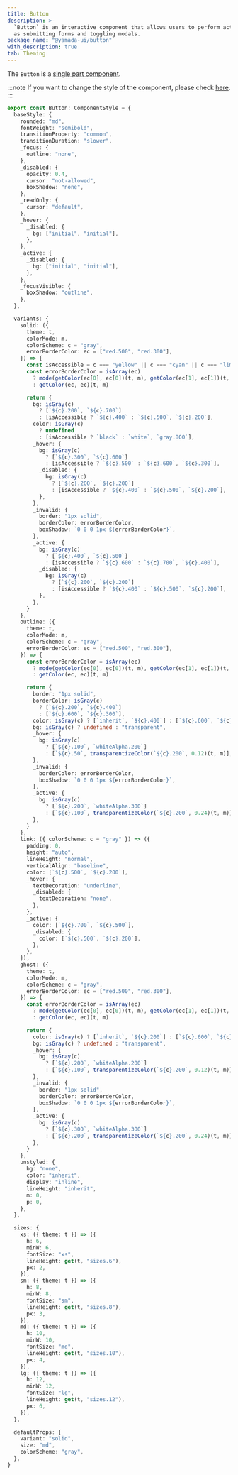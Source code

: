 ```yaml
---
title: Button
description: >-
  `Button` is an interactive component that allows users to perform actions such
  as submitting forms and toggling modals.
package_name: "@yamada-ui/button"
with_description: true
tab: Theming
---
```


The `Button` is a [single part component](/styled-system/theming/component-style#single-part-component).

:::note
If you want to change the style of the component, please check [here](/styled-system/theming/customize-theme#changing-the-style-of-components).
:::

```ts
export const Button: ComponentStyle = {
  baseStyle: {
    rounded: "md",
    fontWeight: "semibold",
    transitionProperty: "common",
    transitionDuration: "slower",
    _focus: {
      outline: "none",
    },
    _disabled: {
      opacity: 0.4,
      cursor: "not-allowed",
      boxShadow: "none",
    },
    _readOnly: {
      cursor: "default",
    },
    _hover: {
      _disabled: {
        bg: ["initial", "initial"],
      },
    },
    _active: {
      _disabled: {
        bg: ["initial", "initial"],
      },
    },
    _focusVisible: {
      boxShadow: "outline",
    },
  },

  variants: {
    solid: ({
      theme: t,
      colorMode: m,
      colorScheme: c = "gray",
      errorBorderColor: ec = ["red.500", "red.300"],
    }) => {
      const isAccessible = c === "yellow" || c === "cyan" || c === "lime"
      const errorBorderColor = isArray(ec)
        ? mode(getColor(ec[0], ec[0])(t, m), getColor(ec[1], ec[1])(t, m))(m)
        : getColor(ec, ec)(t, m)

      return {
        bg: isGray(c)
          ? [`${c}.200`, `${c}.700`]
          : [isAccessible ? `${c}.400` : `${c}.500`, `${c}.200`],
        color: isGray(c)
          ? undefined
          : [isAccessible ? `black` : `white`, `gray.800`],
        _hover: {
          bg: isGray(c)
            ? [`${c}.300`, `${c}.600`]
            : [isAccessible ? `${c}.500` : `${c}.600`, `${c}.300`],
          _disabled: {
            bg: isGray(c)
              ? [`${c}.200`, `${c}.200`]
              : [isAccessible ? `${c}.400` : `${c}.500`, `${c}.200`],
          },
        },
        _invalid: {
          border: "1px solid",
          borderColor: errorBorderColor,
          boxShadow: `0 0 0 1px ${errorBorderColor}`,
        },
        _active: {
          bg: isGray(c)
            ? [`${c}.400`, `${c}.500`]
            : [isAccessible ? `${c}.600` : `${c}.700`, `${c}.400`],
          _disabled: {
            bg: isGray(c)
              ? [`${c}.200`, `${c}.200`]
              : [isAccessible ? `${c}.400` : `${c}.500`, `${c}.200`],
          },
        },
      }
    },
    outline: ({
      theme: t,
      colorMode: m,
      colorScheme: c = "gray",
      errorBorderColor: ec = ["red.500", "red.300"],
    }) => {
      const errorBorderColor = isArray(ec)
        ? mode(getColor(ec[0], ec[0])(t, m), getColor(ec[1], ec[1])(t, m))(m)
        : getColor(ec, ec)(t, m)

      return {
        border: "1px solid",
        borderColor: isGray(c)
          ? [`${c}.200`, `${c}.400`]
          : [`${c}.600`, `${c}.300`],
        color: isGray(c) ? [`inherit`, `${c}.400`] : [`${c}.600`, `${c}.200`],
        bg: isGray(c) ? undefined : "transparent",
        _hover: {
          bg: isGray(c)
            ? [`${c}.100`, `whiteAlpha.200`]
            : [`${c}.50`, transparentizeColor(`${c}.200`, 0.12)(t, m)],
        },
        _invalid: {
          borderColor: errorBorderColor,
          boxShadow: `0 0 0 1px ${errorBorderColor}`,
        },
        _active: {
          bg: isGray(c)
            ? [`${c}.200`, `whiteAlpha.300`]
            : [`${c}.100`, transparentizeColor(`${c}.200`, 0.24)(t, m)],
        },
      }
    },
    link: ({ colorScheme: c = "gray" }) => ({
      padding: 0,
      height: "auto",
      lineHeight: "normal",
      verticalAlign: "baseline",
      color: [`${c}.500`, `${c}.200`],
      _hover: {
        textDecoration: "underline",
        _disabled: {
          textDecoration: "none",
        },
      },
      _active: {
        color: [`${c}.700`, `${c}.500`],
        _disabled: {
          color: [`${c}.500`, `${c}.200`],
        },
      },
    }),
    ghost: ({
      theme: t,
      colorMode: m,
      colorScheme: c = "gray",
      errorBorderColor: ec = ["red.500", "red.300"],
    }) => {
      const errorBorderColor = isArray(ec)
        ? mode(getColor(ec[0], ec[0])(t, m), getColor(ec[1], ec[1])(t, m))(m)
        : getColor(ec, ec)(t, m)

      return {
        color: isGray(c) ? [`inherit`, `${c}.200`] : [`${c}.600`, `${c}.200`],
        bg: isGray(c) ? undefined : "transparent",
        _hover: {
          bg: isGray(c)
            ? [`${c}.200`, `whiteAlpha.200`]
            : [`${c}.100`, transparentizeColor(`${c}.200`, 0.12)(t, m)],
        },
        _invalid: {
          border: "1px solid",
          borderColor: errorBorderColor,
          boxShadow: `0 0 0 1px ${errorBorderColor}`,
        },
        _active: {
          bg: isGray(c)
            ? [`${c}.300`, `whiteAlpha.300`]
            : [`${c}.200`, transparentizeColor(`${c}.200`, 0.24)(t, m)],
        },
      }
    },
    unstyled: {
      bg: "none",
      color: "inherit",
      display: "inline",
      lineHeight: "inherit",
      m: 0,
      p: 0,
    },
  },

  sizes: {
    xs: ({ theme: t }) => ({
      h: 6,
      minW: 6,
      fontSize: "xs",
      lineHeight: get(t, "sizes.6"),
      px: 2,
    }),
    sm: ({ theme: t }) => ({
      h: 8,
      minW: 8,
      fontSize: "sm",
      lineHeight: get(t, "sizes.8"),
      px: 3,
    }),
    md: ({ theme: t }) => ({
      h: 10,
      minW: 10,
      fontSize: "md",
      lineHeight: get(t, "sizes.10"),
      px: 4,
    }),
    lg: ({ theme: t }) => ({
      h: 12,
      minW: 12,
      fontSize: "lg",
      lineHeight: get(t, "sizes.12"),
      px: 6,
    }),
  },

  defaultProps: {
    variant: "solid",
    size: "md",
    colorScheme: "gray",
  },
}
```
